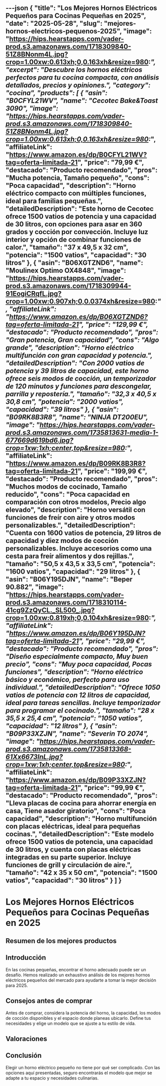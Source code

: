 ---json
{
  "title": "Los Mejores Hornos Eléctricos Pequeños para Cocinas Pequeñas en 2025",
  "date": "2025-05-28",
  "slug": "mejores-hornos-electricos-pequenos-2025",
  "image": "https://hips.hearstapps.com/vader-prod.s3.amazonaws.com/1718309840-51Z8BNonm4L.jpg?crop=1.00xw:0.613xh;0,0.163xh&resize=980:*",
  "excerpt": "Descubre los hornos eléctricos perfectos para tu cocina compacta, con análisis detallados, precios y opiniones.",
  "category": "cocina",
  "products": [
    {
      "asin": "B0CFYL21WV",
      "name": "Cecotec Bake&Toast 3090",
      "image": "https://hips.hearstapps.com/vader-prod.s3.amazonaws.com/1718309840-51Z8BNonm4L.jpg?crop=1.00xw:0.613xh;0,0.163xh&resize=980:*",
      "affiliateLink": "https://www.amazon.es/dp/B0CFYL21WV?tag=oferta-limitada-21",
      "price": "79,99 €",
      "destacado": "Producto recomendado",
      "pros": "Mucha potencia, Tamaño pequeño",
      "cons": "Poca capacidad",
      "description": "Horno eléctrico compacto con múltiples funciones, ideal para familias pequeñas.",
      "detailedDescription": "Este horno de Cecotec ofrece 1500 vatios de potencia y una capacidad de 30 litros, con opciones para asar en 360 grados y cocción por convección. Incluye luz interior y opción de combinar funciones de calor.",
      "tamaño": "37 x 49,5 x 32 cm",
      "potencia": "1500 vatios",
      "capacidad": "30 litros"
    },
    {
      "asin": "B06XGTZND6",
      "name": "Moulinex Optimo OX4848",
      "image": "https://hips.hearstapps.com/vader-prod.s3.amazonaws.com/1718309944-91EogiCRqfL.jpg?crop=1.00xw:0.907xh;0,0.0374xh&resize=980:*",
      "affiliateLink": "https://www.amazon.es/dp/B06XGTZND6?tag=oferta-limitada-21",
      "price": "129,99 €",
      "destacado": "Producto recomendado",
      "pros": "Gran potencia, Gran capacidad",
      "cons": "Algo grande",
      "description": "Horno eléctrico multifunción con gran capacidad y potencia.",
      "detailedDescription": "Con 2000 vatios de potencia y 39 litros de capacidad, este horno ofrece seis modos de cocción, un temporizador de 120 minutos y funciones para descongelar, parrilla y repostería.",
      "tamaño": "32,3 x 40,5 x 30,8 cm",
      "potencia": "2000 vatios",
      "capacidad": "39 litros"
    },
    {
      "asin": "B09RK8B3R8",
      "name": "NINJA DT200EU",
      "image": "https://hips.hearstapps.com/vader-prod.s3.amazonaws.com/1735813631-media-1-677669d619bd6.jpg?crop=1xw:1xh;center,top&resize=980:*",
      "affiliateLink": "https://www.amazon.es/dp/B09RK8B3R8?tag=oferta-limitada-21",
      "price": "199,99 €",
      "destacado": "Producto recomendado",
      "pros": "Muchos modos de cocinado, Tamaño reducido",
      "cons": "Poca capacidad en comparación con otros modelos, Precio algo elevado",
      "description": "Horno versátil con funciones de freír con aire y otros modos personalizables.",
      "detailedDescription": "Cuenta con 1600 vatios de potencia, 29 litros de capacidad y diez modos de cocción personalizables. Incluye accesorios como una cesta para freír alimentos y dos rejillas.",
      "tamaño": "50,5 x 43,5 x 33,5 cm",
      "potencia": "1600 vatios",
      "capacidad": "29 litros"
    },
    {
      "asin": "B06Y195DJN",
      "name": "Beper 90.882",
      "image": "https://hips.hearstapps.com/vader-prod.s3.amazonaws.com/1718310114-41cg9ZzQyCL._SL500_.jpg?crop=1.00xw:0.819xh;0,0.104xh&resize=980:*",
      "affiliateLink": "https://www.amazon.es/dp/B06Y195DJN?tag=oferta-limitada-21",
      "price": "29,99 €",
      "destacado": "Producto recomendado",
      "pros": "Diseño especialmente compacto, Muy buen precio",
      "cons": "Muy poca capacidad, Pocas funciones",
      "description": "Horno eléctrico básico y económico, perfecto para uso individual.",
      "detailedDescription": "Ofrece 1050 vatios de potencia con 12 litros de capacidad, ideal para tareas sencillas. Incluye temporizador para programar el cocinado.",
      "tamaño": "28 x 35,5 x 25,4 cm",
      "potencia": "1050 vatios",
      "capacidad": "12 litros"
    },
    {
      "asin": "B09P33XZJN",
      "name": "Severin TO 2074",
      "image": "https://hips.hearstapps.com/vader-prod.s3.amazonaws.com/1735813368-61Xx6673InL.jpg?crop=1xw:1xh;center,top&resize=980:*",
      "affiliateLink": "https://www.amazon.es/dp/B09P33XZJN?tag=oferta-limitada-21",
      "price": "99,99 €",
      "destacado": "Producto recomendado",
      "pros": "Lleva placas de cocina para ahorrar energía en casa, Tiene asador giratorio",
      "cons": "Poca capacidad",
      "description": "Horno multifunción con placas eléctricas, ideal para pequeñas cocinas.",
      "detailedDescription": "Este modelo ofrece 1500 vatios de potencia, una capacidad de 30 litros, y cuenta con placas eléctricas integradas en su parte superior. Incluye funciones de grill y circulación de aire.",
      "tamaño": "42 x 35 x 50 cm",
      "potencia": "1500 vatios",
      "capacidad": "30 litros"
    }
  ]
}
---


# Los Mejores Hornos Eléctricos Pequeños para Cocinas Pequeñas en 2025

## Resumen de los mejores productos

<ProductRankingTable products={products} />

## Introducción

En las cocinas pequeñas, encontrar el horno adecuado puede ser un desafío. Hemos realizado un exhaustivo análisis de los mejores hornos eléctricos pequeños del mercado para ayudarte a tomar la mejor decisión para 2025.

## Consejos antes de comprar

Antes de comprar, considera la potencia del horno, la capacidad, los modos de cocción disponibles y el espacio donde planeas ubicarlo. Define tus necesidades y elige un modelo que se ajuste a tu estilo de vida.

## Valoraciones

<ProductDetailCard product={products[0]} />

<ProductDetailCard product={products[1]} />

<ProductDetailCard product={products[2]} />

<ProductDetailCard product={products[3]} />

<ProductDetailCard product={products[4]} />

## Conclusión

Elegir un horno eléctrico pequeño no tiene por qué ser complicado. Con las opciones aquí presentadas, seguro encontrarás el modelo que mejor se adapte a tu espacio y necesidades culinarias.
